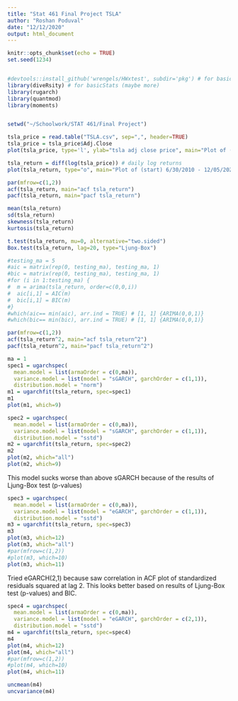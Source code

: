 ```yaml
---
title: "Stat 461 Final Project TSLA"
author: "Roshan Poduval"
date: "12/12/2020"
output: html_document
---
```


```r
knitr::opts_chunk$set(echo = TRUE)
set.seed(1234)


#devtools::install_github('wrengels/HWxtest', subdir='pkg') # for basicStats (only once)
library(diveRsity) # for basicStats (maybe more)
library(rugarch)
library(quantmod)
library(moments)


setwd("~/Schoolwork/STAT 461/Final Project")
```

```r
tsla_price = read.table("TSLA.csv", sep=",", header=TRUE)
tsla_price = tsla_price$Adj.Close
plot(tsla_price, type='l', ylab="tsla adj close price", main="Plot of (start) 6/30/2010 - 12/05/2020 daily TSLA stock price")
```
```r
tsla_return = diff(log(tsla_price)) # daily log returns
plot(tsla_return, type="o", main="Plot of (start) 6/30/2010 - 12/05/2020 daily TSLA stock returns")
```

```r
par(mfrow=c(1,2))
acf(tsla_return, main="acf tsla_return")
pacf(tsla_return, main="pacf tsla_return")
```

```r
mean(tsla_return)
sd(tsla_return)
skewness(tsla_return)
kurtosis(tsla_return)
```

```r
t.test(tsla_return, mu=0, alternative="two.sided")
Box.test(tsla_return, lag=20, type="Ljung-Box")
```

```r
#testing_ma = 5
#aic = matrix(rep(0, testing_ma), testing_ma, 1)
#bic = matrix(rep(0, testing_ma), testing_ma, 1)
#for (i in 1:testing_ma) {
#  m = arima(tsla_return, order=c(0,0,i))
#  aic[i,1] = AIC(m)
#  bic[i,1] = BIC(m)
#}
#which(aic== min(aic), arr.ind = TRUE) # [1, 1] {ARIMA(0,0,1)}
#which(bic== min(bic), arr.ind = TRUE) # [1, 1] {ARIMA(0,0,1)}
```

```r
par(mfrow=c(1,2))
acf(tsla_return^2, main="acf tsla_return^2")
pacf(tsla_return^2, main="pacf tsla_return^2")
```

```r
ma = 1
spec1 = ugarchspec(
  mean.model = list(armaOrder = c(0,ma)),
  variance.model = list(model = "sGARCH", garchOrder = c(1,1)),
  distribution.model = "norm")
m1 = ugarchfit(tsla_return, spec=spec1)
m1
plot(m1, which=9)
```

```r
spec2 = ugarchspec(
  mean.model = list(armaOrder = c(0,ma)),
  variance.model = list(model = "sGARCH", garchOrder = c(1,1)),
  distribution.model = "sstd")
m2 = ugarchfit(tsla_return, spec=spec2)
m2
plot(m2, which="all")
plot(m2, which=9)
```

This model sucks worse than above sGARCH because of the results of Ljung-Box test (p-values)
```r
spec3 = ugarchspec(
  mean.model = list(armaOrder = c(0,ma)),
  variance.model = list(model = "eGARCH", garchOrder = c(1,1)),
  distribution.model = "sstd")
m3 = ugarchfit(tsla_return, spec=spec3)
m3
plot(m3, which=12)
plot(m3, which="all")
#par(mfrow=c(1,2))
#plot(m3, which=10)
plot(m3, which=11)
```

Tried eGARCH(2,1) because saw correlation in ACF plot of standardized residuals squared at lag 2.
This looks better based on results of Ljung-Box test (p-values) and BIC.
```r
spec4 = ugarchspec(
  mean.model = list(armaOrder = c(0,ma)),
  variance.model = list(model = "eGARCH", garchOrder = c(2,1)),
  distribution.model = "sstd")
m4 = ugarchfit(tsla_return, spec=spec4)
m4
plot(m4, which=12)
plot(m4, which="all")
#par(mfrow=c(1,2))
#plot(m4, which=10)
plot(m4, which=11)
```

```r
uncmean(m4)
uncvariance(m4)
```
